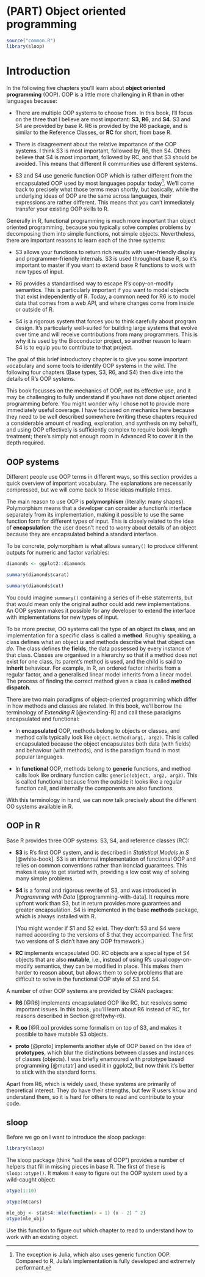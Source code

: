 # (PART) Object oriented programming {-}
\index{object-oriented programming}

```r
source("common.R")
library(sloop)
```

# Introduction {#oo .unnumbered}

In the following five chapters you'll learn about __object oriented programming__ (OOP). OOP is a little more challenging in R than in other languages because:

* There are multiple OOP systems to choose from. In this book, I'll focus 
  on the three that I believe are most important: __S3__,  __R6__, and __S4__. 
  S3 and S4 are provided by base R. R6 is provided by the R6 package, and is 
  similar to the Reference Classes, or __RC__ for short, from base R.

* There is disagreement about the relative importance of the OOP systems. 
  I think S3 is most important, followed by R6, then S4. Others believe that 
  S4 is most important, followed by RC, and that S3 should be avoided. This 
  means that different R communities use different systems.

* S3 and S4 use generic function OOP which is rather different from the 
  encapsulated OOP used by most languages popular today[^julia]. We'll come 
  back to precisely what those terms mean shortly, but basically, while the 
  underlying ideas of OOP are the same across languages, their expressions are
  rather different. This means that you can't immediately transfer your 
  existing OOP skills to R.

[^julia]: The exception is Julia, which also uses generic function OOP. Compared to R, Julia's implementation is fully developed and extremely performant.

Generally in R, functional programming is much more important than object oriented programming, because you typically solve complex problems by decomposing them into simple functions, not simple objects. Nevertheless, there are important reasons to learn each of the three systems:

* S3 allows your functions to return rich results with user-friendly display
  and programmer-friendly internals. S3 is used throughout base R, so it's 
  important to master if you want to extend base R functions to work with new 
  types of input.

* R6 provides a standardised way to escape R's copy-on-modify semantics. 
  This is particularly important if you want to model objects that exist
  independently of R. Today, a common need for R6 is to model data that comes
  from a web API, and where changes come from inside or outside of R.

* S4 is a rigorous system that forces you to think carefully about program 
  design. It's particularly well-suited for building large systems that evolve 
  over time  and will receive contributions from many programmers. This is
  why it is used by the Bioconductor project, so another reason to learn S4
  is to equip you to contribute to that project.

The goal of this brief introductory chapter is to give you some important vocabulary and some tools to identify OOP systems in the wild. The following four chapters (Base types, S3, R6, and S4) then dive into the details of R's OOP systems. 

This book focusses on the mechanics of OOP, not its effective use, and it may be challenging to fully understand if you have not done object oriented programming before. You might wonder why I chose not to provide more immediately useful coverage. I have focussed on mechanics here because they need to be well described somewhere (writing these chapters required a considerable amount of reading, exploration, and synthesis on my behalf), and using OOP effectively is sufficiently complex to require book-length treatment; there's simply not enough room in Advanced R to cover it in the depth required.

## OOP systems {-}

Different people use OOP terms in different ways, so this section provides a quick overview of important vocabulary. The explanations are necessarily compressed, but we will come back to these ideas multiple times.

The main reason to use OOP is __polymorphism__ (literally: many shapes). Polymorphism means that a developer can consider a function's interface separately from its implementation, making it possible to use the same function form for different types of input. This is closely related to the idea of __encapsulation__: the user doesn't need to worry about details of an object because they are encapsulated behind a standard interface. 

To be concrete, polymorphism is what allows `summary()` to produce different outputs for numeric and factor variables:

```r
diamonds <- ggplot2::diamonds

summary(diamonds$carat)

summary(diamonds$cut)
```

You could imagine `summary()` containing a series of if-else statements, but that would mean only the original author could add new implementations. An OOP system makes it possible for any developer to extend the interface with implementations for new types of input. 

To be more precise, OO systems call the type of an object its __class__, and an implementation for a specific class is called a __method__. Roughly speaking, a class defines what an object _is_ and methods describe what that object can _do_. 
The class defines the __fields__, the data possessed by every instance of that class. Classes are organised in a hierarchy so that if a method does not exist for one class, its parent's method is used, and the child is said to __inherit__ behaviour. For example, in R, an ordered factor inherits from a regular factor, and a generalised linear model inherits from a linear model. The process of finding the correct method given a class is called __method dispatch__.

There are two main paradigms of object-oriented programming which differ in how methods and classes are related. In this book, we'll borrow the terminology of _Extending R_ [@extending-R] and call these paradigms encapsulated and functional:

*   In __encapsulated__ OOP, methods belong to objects or classes, and method 
    calls typically look like `object.method(arg1, arg2)`. This is called 
    encapsulated because the object encapsulates both data (with fields) and 
    behaviour (with methods), and is the paradigm found in most popular 
    languages.
    
*   In __functional__ OOP, methods belong to __generic__ functions, and method 
    calls look like ordinary function calls: `generic(object, arg2, arg3)`. 
    This is called functional because from the outside it looks like a regular
    function call, and internally the components are also functions.

With this terminology in hand, we can now talk precisely about the different OO systems available in R.

## OOP in R {-}

Base R provides three OOP systems: S3, S4, and reference classes (RC):

*   __S3__ is R's first OOP system, and is described in _Statistical Models 
    in S_ [@white-book]. S3 is an informal implementation of functional OOP
    and relies on common conventions rather than ironclad guarantees. 
    This makes it easy to get started with, providing a low cost way of 
    solving many simple problems.

*   __S4__ is a formal and rigorous rewrite of S3, and was introduced in 
    _Programming with Data_ [@programming-with-data]. It requires more upfront 
    work than S3, but in return provides more guarantees and greater
    encapsulation. S4 is implemented in the base __methods__ package, which is
    always installed with R.
    
    (You might wonder if S1 and S2 exist. They don't: S3 and S4 were named 
    according to the versions of S that they accompanied. The first two 
    versions of S didn't have any OOP framework.)

*   __RC__ implements encapsulated OO. RC objects are a special type of S4 
    objects that are also __mutable__, i.e., instead of using R's usual
    copy-on-modify semantics, they can be modified in place. This makes them
    harder to reason about, but allows them to solve problems that are difficult
    to solve in the functional OOP style of S3 and S4.

A number of other OOP systems are provided by CRAN packages:

*   __R6__ [@R6] implements encapsulated OOP like RC, but resolves some 
    important issues. In this book, you'll learn about R6 instead of RC, for
    reasons described in Section \@ref(why-r6).
    
*   __R.oo__ [@R.oo] provides some formalism on top of S3, and makes it 
    possible to have mutable S3 objects.

*   __proto__ [@proto] implements another style of OOP based on the idea of 
    __prototypes__, which blur the distinctions between classes and instances 
    of classes (objects). I was briefly enamoured with prototype based 
    programming [@mutatr] and used it in ggplot2, but now think it's better to
    stick with the standard forms.

Apart from R6, which is widely used, these systems are primarily of theoretical interest. They do have their strengths, but few R users know and understand them, so it is hard for others to read and contribute to your code. 

## sloop {-}

Before we go on I want to introduce the sloop package:

```r
library(sloop)
```

The sloop package (think "sail the seas of OOP") provides a number of helpers that fill in missing pieces in base R. The first of these is `sloop::otype()`. It makes it easy to figure out the OOP system used by a wild-caught object: 

```r
otype(1:10)

otype(mtcars)

mle_obj <- stats4::mle(function(x = 1) (x - 2) ^ 2)
otype(mle_obj)
```

Use this function to figure out which chapter to read to understand how to work with an existing object.
